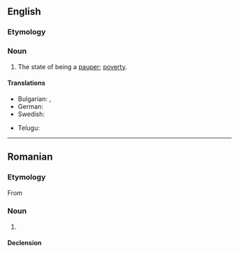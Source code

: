 ==English==
{{wikipedia}}

===Etymology===
{{root|en|ine-pro|*peh₂w-}}
{{suffix|en|pauper|ism}}

===Noun===
{{en-noun|~}}

# The state of being a [[pauper]]; [[poverty]].

====Translations====
{{trans-top|poverty}}
* Bulgarian: {{t+|bg|бедност|f}}, {{t+|bg|сиромашия|f}}
* German: {{t+|de|Pauperismus|m}}
* Swedish: {{t+|sv|fattigdom|c}}
{{trans-mid}}
* Telugu: {{t+|te|పేదరికము}}
{{trans-bottom}}

----

==Romanian==

===Etymology===
From {{bor|ro|fr|paupérisme}}

===Noun===
{{ro-noun|n|-}}

# {{l|en|pauperism}}

====Declension====
{{ro-noun-n|n=sg}}